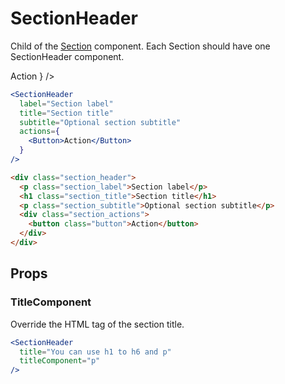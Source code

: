 ---
---



# SectionHeader

Child of the [Section](/docs/components/section.mdx) component. Each Section should have one SectionHeader component.

<DocLinks
  figma="https://www.figma.com/design/bEeQ97jqZFWepD0x4oU5k7/Pallote?node-id=2827-4517&t=VLV1GkaDtqQB1JUb-11"
  storybook="https://react.pallote.com/?path=/docs/components-sectionheader--docs"
/>

<div class="docs_block">
  <SectionHeader
    label="Section label"
    title="Section title"
    subtitle="Optional section subtitle"
    actions={
      <Button>Action</Button>
    }
  />
</div>

<Tabs groupId="package" queryString>
  <TabItem value="react" label="React">

```jsx
<SectionHeader
  label="Section label"
  title="Section title"
  subtitle="Optional section subtitle"
  actions={
    <Button>Action</Button>
  }
/>
```
  </TabItem>
  <TabItem value="css" label="CSS">

```html
<div class="section_header">
  <p class="section_label">Section label</p>
  <h1 class="section_title">Section title</h1>
  <p class="section_subtitle">Optional section subtitle</p>
  <div class="section_actions">
    <button class="button">Action</button>
  </div>
</div>
```
  </TabItem>
</Tabs>

## Props

### TitleComponent

Override the HTML tag of the section title.

<div class="docs_block">
  <SectionHeader
    title="You can use h1 to h6 and p"
    titleComponent="p"
  />
</div>

```jsx
<SectionHeader
  title="You can use h1 to h6 and p"
  titleComponent="p"
/>
```
